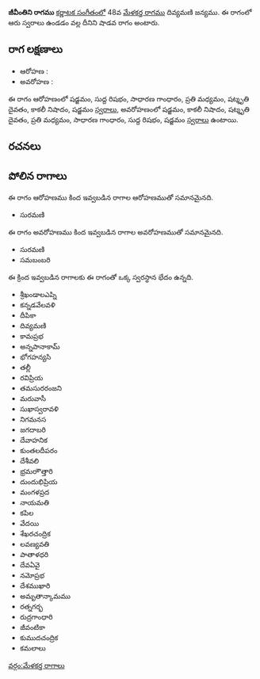 {{Infobox ragam
	| name          	= జీవీంతిని
	| synonym	    	= 
	| mela          	= 
	| chakra        	= 
	| janaka        	= 
	| type          	= శాడవ
	| arohanam      	= {{svaraC|S|R1|G2|M2|D3|N3|S'}} 
	| avarohanam    	= {{svaraC|S'|N3|D3|M2|G2|R1|S}}
	| jeeva         	=
	| chhaya        	=
	| nyasa         	=
	| vishesha      	= 
	| equivalent  		= 
}}
{{కర్ణాటక సంగీత రాగాలు}}
'''జీవీంతిని రాగము''' [[కర్ణాటక సంగీతం]]లో 48వ [[మేళకర్త రాగము]] దివ్యమణి జన్యము.  ఈ రాగంలో ఆరు స్వరాలు ఉండడం వల్ల దీనిని షాడవ రాగం అంటారు.


==రాగ లక్షణాలు==


* ఆరోహణ : {{svaraC|S|R1|G2|M2|D3|N3|S'}} 
* అవరోహణ : {{svaraC|S'|N3|D3|M2|G2|R1|S}}

ఈ రాగం ఆరోహణంలో షడ్జమం, సుద్ద రిషభం, సాధారణ గాంధారం, ప్రతి మధ్యమం, షట్శృతి దైవతం, కాకలీ నిషాదం, షడ్జమం [[స్వరాలు]], అవరోహణంలో షడ్జమం, కాకలీ నిషాదం, షట్శృతి దైవతం, ప్రతి మధ్యమం, సాధారణ గాంధారం, సుద్ద రిషభం, షడ్జమం [[స్వరాలు]] ఉంటాయి.

==రచనలు==



==పోలిన రాగాలు==
ఈ రాగం ఆరోహణము కింద ఇవ్వబడిన రాగాల ఆరోహణముతో సమానమైనది.
* సురమణి

ఈ రాగం అవరోహణము కింద ఇవ్వబడిన రాగాల అవరోహణముతో సమానమైనది.
* సురమణి
* సమబంబరి

ఈ క్రింద ఇవ్వబడిన రాగాలకు ఈ రాగంతో ఒక్క స్వరస్థాన భేదం ఉన్నది.
* శ్రీఖండాలఎప్ని
* కన్నడవేలవళి
* దీపికా
* దివ్యమణి
* కామప్రభ
* అన్నపానాకామ్
* భోగహన్యసి
* తల్లీ
* రవిప్రియ
* తమసురరంజని
* మరువాసీ
* సుఖాస్వరావళి
* నిగమనస
* జగదాబరి
* దేవాహనిక
* కుంతలదీపరం
* దేశీవలి
* భ్రమరాౌత్తారి
* దుందుభిప్రియ
* మంగళప్రద
* నాయమతి
* కపిల
* వేదయి
* శేఖరచంద్రిక
* లవణ్యవతి
* పాతాళధరి
* దేవఏవై
* నమోప్రభ
* దేశముఖారి
* అమృతాన్కామము
* రత్నగర్భ
* రుద్రగాంధారి
* జీవంటికా
* కుముదచంద్రిక
* కమలాలు



[[వర్గం:మేళకర్త రాగాలు]]